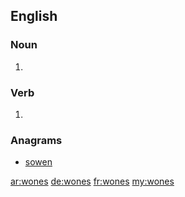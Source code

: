 ==English==

===Noun===
{{head|en|plural}}

# {{plural of|wone|lang=en}}

===Verb===
{{head|en|verb form}}

# {{en-third-person singular of|wone}}

===Anagrams===
* [[sowen#English|sowen]]

[[ar:wones]]
[[de:wones]]
[[fr:wones]]
[[my:wones]]
